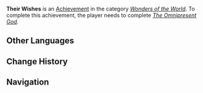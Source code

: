 {{Achievement Infobox
|title        = 
|id           = 84051
|order id     = 5030
|category     = Wonders of the World
|description  = Bring all the wishes upon the [[Statue of the Omnipresent God]] to fruition.
|requirements = Complete ''[[The Omnipresent God]].''
|primogems    = 5
|tracking     = 
|hidden       = 1
|quest        = Omnipresence Over Mortals
|topic        = 
|type         = Quest
}}
'''Their Wishes''' is an [[Achievement]] in the category ''[[Wonders of the World]]''. To complete this achievement, the player needs to complete ''[[The Omnipresent God]].''
<!--
==Trivia==

==Video Guides==
{{EVT
|video1   = 
|caption1 = 
}}
-->
==Other Languages==
{{Other Languages
|en      = Their Wishes
|zhs     = 「他们」的愿望…
|zhs_rm  = "Tāmen" de Yuànwàng...
|zht     = 「他們」的願望…
|zht_rm  = "Tāmen" de Yuànwàng...
|zh_tl   = 
|ja      = 人々の願い…
|ja_rm   = Hitobito no Negai...
|ja_tl   = People's Wishes...
|ko      = 「그들」의 염원은…
|ko_rm   = 
|ko_tl   = 
|es      = Los deseos de los demás
|es_tl   = 
|fr      = Leurs espoirs...
|fr_tl   = Their Hopes...
|ru      = Чужие желания
|ru_tl   = 
|th      = ความปรารถนาของ "พวกเขา"...
|th_rm   = 
|th_tl   = 
|vi      = Ước Nguyện Của "Họ"...
|vi_tl   = 
|de      = Ihre Wünsche ...
|de_tl   = Their Wishes ...
|id      = Harapan Mereka ....
|id_tl   = Their Hopes ....
|pt      = Os desejos "deles"...
|pt_tl   = 
}}

==Change History==
{{Change History|2.1}}
<!--
==References==
{{Reflist}}
-->
==Navigation==
{{Achievement Navbox|Wonders of the World|Quest}}